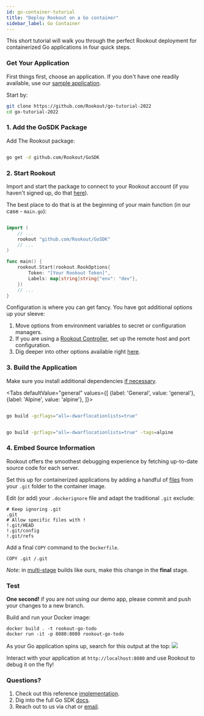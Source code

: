 ```yaml
---
id: go-container-tutorial
title: "Deploy Rookout on a Go container"
sidebar_label: Go Container
---
```


This short tutorial will walk you through the perfect Rookout deployment for containerized Go applications in four quick steps.

### Get Your Application

First things first, choose an application.
If you don't have one readily available, use our [sample application](https://github.com/Rookout/go-tutorial-2022).  

Start by:
```bash
git clone https://github.com/Rookout/go-tutorial-2022
cd go-tutorial-2022
```

### 1. Add the GoSDK Package

Add The Rookout package:

```bash

go get -d github.com/Rookout/GoSDK

```

### 2. Start Rookout

Import and start the package to connect to your Rookout account (if you haven't signed up, do that [here](https://app.rookout.com/#mode=signUp)).

The best place to do that is at the beginning of your main function (in our case - `main.go`):

```go

import (
	// ...
	rookout "github.com/Rookout/GoSDK"
	// ...
)

func main() {
    rookout.Start(rookout.RookOptions{
		Token: "[Your Rookout Token]",
		Labels: map[string]string{"env": "dev"},
	})
    // ...
}
```

<div class="rookout-org-info"></div>

Configuration is where you can get fancy. You have got additional options up your sleeve:
1. Move options from environment variables to secret or configuration managers.
2. If you are using a [Rookout Controller](etl-controller-intro), set up the remote host and port configuration.
3. Dig deeper into other options available right [here](go-setup#start).

### 3. Build the Application

Make sure you install additional dependencies [if necessary](go-setup#dependencies).


<Tabs
defaultValue="general"
values={[
{label: 'General', value: 'general'},
{label: 'Alpine', value: 'alpine'},
]}>

<TabItem value="general">

```bash

go build -gcflags="all=-dwarflocationlists=true"

```
</TabItem>
<TabItem value="alpine">

```bash

go build -gcflags="all=-dwarflocationlists=true" -tags=alpine

```
</TabItem>
</Tabs>

### 4. Embed Source Information

Rookout offers the smoothest debugging experience by fetching up-to-date source code for each server.

Set this up for containerized applications by adding a handful of [files](https://www.rookout.com/blog/embedding-source-code-version-information-in-docker-images/) from your `.git` folder to the container image.

Edit (or add) your `.dockerignore` file and adapt the traditional `.git` exclude:
```ignore
# Keep ignoring .git
.git
# Allow specific files with !
!.git/HEAD
!.git/config
!.git/refs
```

Add a final `COPY` command to the `Dockerfile`.
```docker
COPY .git /.git
```

*Note:* in [multi-stage](https://docs.docker.com/develop/develop-images/multistage-build/) builds like ours, make this change in the **final** stage.

### Test

**One second!** if you are not using our demo app, please commit and push your changes to a new branch.

Build and run your Docker image:
```
docker build . -t rookout-go-todo
docker run -it -p 8080:8080 rookout-go-todo
```

As your Go application spins up, search for this output at the top:
<img src="/img/screenshots/go_success.png" />

Interact with your application at `http://localhost:8080` and use Rookout to debug it on the fly!

### Questions?

1. Check out this reference [implementation](https://github.com/Rookout/go-tutorial-2022/compare/configure-rookout).
2. Dig into the full Go SDK [docs](go-setup).
3. Reach out to us via chat or [email](mailto:support@rookout.com).
